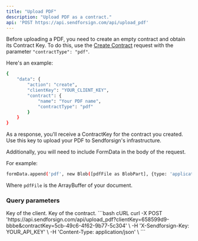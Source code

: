 ```yaml
---
title: "Upload PDF"
description: "Upload PDF as a contract."
api: 'POST https://api.sendforsign.com/api/upload_pdf'
---
```


Before uploading a PDF, you need to create an empty contract and obtain its Contract Key. 
To do this, use the [Create Contract](/api-reference/contract/create) 
request with the parameter `"contractType": "pdf"`.

Here's an example:
```bash cURL
{
    "data": {
        "action": "create",
        "clientKey": "YOUR_CLIENT_KEY",
        "contract": {
            "name": "Your PDF name",
            "contractType": "pdf"
        }
    }
}
```

As a response, you'll receive a ContractKey for the contract you created. 
Use this key to upload your PDF to Sendforsign's infrastructure.

Additionally, you will need to include FormData in the body of the request. 

For example:

```bash cURL
formData.append('pdf', new Blob([pdfFile as BlobPart], {type: 'application/pdf'})) 
```

Where `pdfFile` is the ArrayBuffer of your document.

### Query parameters

<ParamField query="clientKey" type="string" required>
  Key of the client.
</ParamField>

<ParamField query="contractKey" type="string" required>
  Key of the contract.
</ParamField>

<RequestExample>
```bash cURL
curl -X POST 'https://api.sendforsign.com/api/upload_pdf?clientKey=658599d9-bbbe&contractKey=5cb-49c6-4f62-9b77-5c304' \
     -H 'X-Sendforsign-Key: YOUR_API_KEY' \
     -H 'Content-Type: application/json' \
```
</RequestExample>
